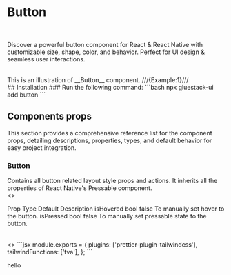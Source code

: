 
# Button
<br/>

Discover a powerful button component for React & React Native with customizable size, shape, color, and behavior. Perfect for UI design & seamless user interactions.

<br/>
 This is an illustration of __Button__ component.
///{Example:1}///
<br/>
## Installation

<Tabs>
<TabItem label="CLI">
### Run the following command:
  ```bash
  npx gluestack-ui add button
  ```
</TabItem>
<TabItem label="Manual">
</TabItem>
</Tabs>

## Components props
This section provides a comprehensive reference list for the component props, detailing descriptions, properties, types, and default behavior for easy project integration.
<br/>
### Button
Contains all button related layout style props and actions. It inherits all the properties of React Native's Pressable component.
<br/>
<>
<Table>
<TableBody>
  <TableRow>
    <TableHeaderCell>Prop</TableHeaderCell>
    <TableHeaderCell>Type</TableHeaderCell>
    <TableHeaderCell>Default</TableHeaderCell>
    <TableHeaderCell>Description</TableHeaderCell>
  </TableRow>
  <TableRow>
    <TableCell>isHovered</TableCell>
    <TableCell>bool</TableCell>
    <TableCell>false</TableCell>
    <TableCell>To manually set hover to the button.</TableCell>
  </TableRow>
 <TableRow>
    <TableCell>isPressed</TableCell>
    <TableCell>bool</TableCell>
    <TableCell>false</TableCell>
    <TableCell>To manually set pressable state to the button.</TableCell>
  </TableRow>
  </TableBody>
</Table>
</>
<>
```jsx
module.exports = {
  plugins: ['prettier-plugin-tailwindcss'],
  tailwindFunctions: ['tva'],
};
```
</>

hello
